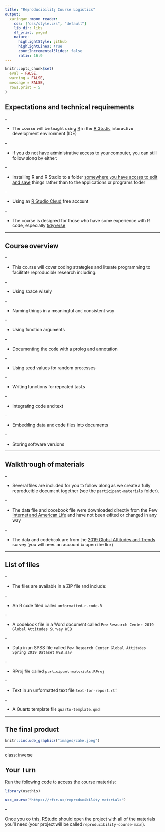 ```yaml
---
title: "Reproducibility Course Logistics"
output:
  xaringan::moon_reader:
    css: ["css/style.css", "default"]
    lib_dir: libs
    df_print: paged
    nature:
      highlightStyle: github
      highlightLines: true
      countIncrementalSlides: false
      ratio: 16:9
---
```


```r
knitr::opts_chunk$set(
  eval = FALSE,
  warning = FALSE,
  message = FALSE,
  rows.print = 5
)
```


## Expectations and technical requirements

--

* The course will be taught using [R](https://cran.r-project.org) in the [R Studio](https://www.rstudio.com) interactive development environment (IDE)

--

* If you do not have administrative access to your computer, you can still follow along by either: 

--

  + Installing R and R Studio to a folder [somewhere you have access to edit and save](https://rpubs.com/tomhopper/windows_nonadmin_install) things rather than to the applications or programs folder
  
--

  + Using an [R Studio Cloud](https://rstudio.cloud) free account  

--

* The course is designed for those who have some experience with R code, especially [tidyverse](https://www.tidyverse.org) 

---

## Course overview

--

* This course will cover coding strategies and literate programming to facilitate reproducible research including: 

--

  + Using space wisely 

--

  + Naming things in a meaningful and consistent way 

--

  + Using function arguments

--

  + Documenting the code with a prolog and annotation
    
--

  + Using seed values for random processes

--

  + Writing functions for repeated tasks

--

  + Integrating code and text

--

  + Embedding data and code files into documents

--

  + Storing software versions
    
---

## Walkthrough of materials 

--

* Several files are included for you to follow along as we create a fully reproducible document together (see the `participant-materials` folder). 

--

* The data file and codebook file were downloaded directly from the [Pew Internet and American Life](https://www.pewresearch.org/tools-and-resources/) and have not been edited or changed in any way

--

* The data and codebook are from the [2019 Global Attitudes and Trends](https://www.pewresearch.org/global/dataset/spring-2019-survey-data/) survey (you will need an account to open the link)

---

## List of files

--

* The files are available in a ZIP file and include: 

--

  + An R code filed called `unformatted-r-code.R`

--

  + A codebook file in a Word document called `Pew Research Center 2019 Global Attitudes Survey WEB` 

--

  + Data in an SPSS file called `Pew Research Center Global Attitudes Spring 2019 Dataset WEB.sav`

--
      
  + RProj file called `participant-materials.RProj`

--

  + Text in an unformatted text file `text-for-report.rtf`

--

  + A Quarto template file `quarto-template.qmd`

---

## The final product

```r
knitr::include_graphics("images/cake.jpeg")
```

---

class: inverse

## Your Turn

Run the following code to access the course materials:

```r
library(usethis)

use_course("https://rfor.us/reproducibility-materials")
```

--

Once you do this, RStudio should open the project with all of the materials you'll need (your project will be called `reproducibility-course-main`).

